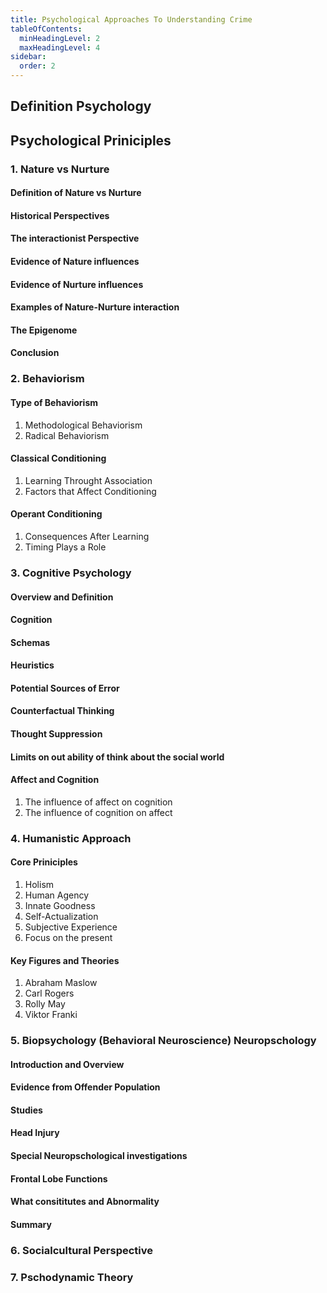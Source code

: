 ```yaml
---
title: Psychological Approaches To Understanding Crime
tableOfContents: 
  minHeadingLevel: 2
  maxHeadingLevel: 4
sidebar:
  order: 2
---
```


## Definition Psychology
## Psychological Priniciples

### 1. Nature vs Nurture

#### Definition of Nature vs Nurture
#### Historical Perspectives
#### The interactionist Perspective
#### Evidence of Nature influences
#### Evidence of Nurture influences
#### Examples of Nature-Nurture interaction
#### The Epigenome
#### Conclusion

### 2. Behaviorism

#### Type of Behaviorism
 1. Methodological Behaviorism
 2. Radical Behaviorism
#### Classical Conditioning
 1. Learning Throught Association
 2. Factors that Affect Conditioning
#### Operant Conditioning
 1. Consequences After Learning
 2. Timing Plays a Role

### 3. Cognitive Psychology

#### Overview and Definition
#### Cognition
#### Schemas
#### Heuristics
#### Potential Sources of Error
#### Counterfactual Thinking
#### Thought Suppression
#### Limits on out ability of think about the social world
#### Affect and Cognition
1. The influence of affect on cognition
2. The influence of cognition on affect

### 4. Humanistic Approach

#### Core Priniciples
1. Holism 
2. Human Agency 
3. Innate Goodness
4. Self-Actualization
5. Subjective Experience
6. Focus on the present
#### Key Figures and Theories
1. Abraham Maslow
2. Carl Rogers
3. Rolly May
4. Viktor Franki

### 5. Biopsychology (Behavioral Neuroscience) Neuropschology

#### Introduction and Overview
#### Evidence from Offender Population
#### Studies
#### Head Injury
#### Special Neuropschological investigations
#### Frontal Lobe Functions
#### What consititutes and Abnormality
#### Summary

### 6. Socialcultural Perspective
### 7. Pschodynamic Theory



